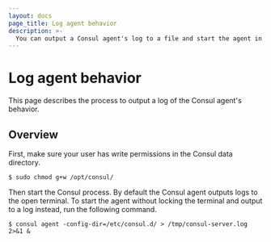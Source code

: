 ```yaml
---
layout: docs
page_title: Log agent behavior
description: >-
  You can output a Consul agent's log to a file and start the agent in the background so that Consul does not lock the active terminal window when you start a Consul agent.
---
```


# Log agent behavior

This page describes the process to output a log of the Consul agent's behavior.

## Overview

First, make sure your user has write permissions in the Consul data directory.

```shell-session
$ sudo chmod g+w /opt/consul/
```

Then start the Consul process. By default the Consul agent outputs logs to the open terminal. To start the agent without locking the terminal and output to a log instead, run the following command.

```shell-session
$ consul agent -config-dir=/etc/consul.d/ > /tmp/consul-server.log 2>&1 &
```
